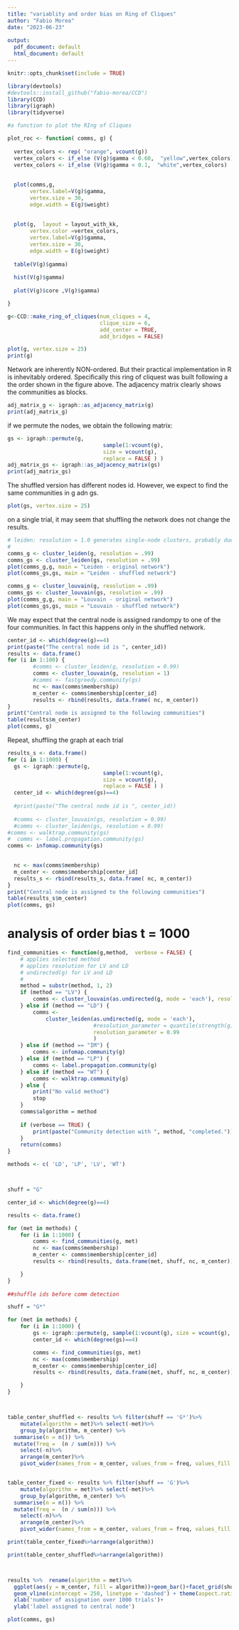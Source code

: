 ```yaml
---
title: "variablity and order bias on Ring of Cliques"
author: "Fabio Morea"
date: "2023-06-23"
 
output:
  pdf_document: default
  html_document: default
---
```


```r
knitr::opts_chunk$set(include = TRUE)
```


```r
library(devtools)  
#devtools::install_github("fabio-morea/CCD")
library(CCD)
library(igraph)
library(tidyverse)
```
 


```r
#a function to plot the RIng of Cliques

plot_roc <- function( comms, g) {
  
  vertex_colors <- rep( "orange", vcount(g))
  vertex_colors <- if_else (V(g)$gamma < 0.60,  "yellow",vertex_colors)
  vertex_colors <- if_else (V(g)$gamma < 0.1,  "white",vertex_colors)
   
      
  plot(comms,g,  
       vertex.label=V(g)$gamma, 
       vertex.size = 30, 
       edge.width = E(g)$weight)
  
  
  plot(g,  layout = layout_with_kk,
       vertex.color =vertex_colors,
       vertex.label=V(g)$gamma, 
       vertex.size = 30, 
       edge.width = E(g)$weight)
  
  table(V(g)$gamma)
  
  hist(V(g)$gamma)
  
  plot(V(g)$core ,V(g)$gamma)

}
```



```r
g<-CCD::make_ring_of_cliques(num_cliques = 4, 
                             clique_size = 6, 
                             add_center = TRUE, 
                             add_bridges = FALSE)

plot(g, vertex.size = 25)
print(g)
```
Network are inherently NON-ordered. But their practical implementation in R is inhevitably ordered. 
Specifically this ring of cliquest was built following a the order shown in the figure above. The adjacency matrix clearly shows the communities as blocks.
```r
adj_matrix_g <- igraph::as_adjacency_matrix(g)
print(adj_matrix_g)
```

if we permute the nodes, we obtain the following matrix:
```r
gs <- igraph::permute(g, 
                              sample(1:vcount(g), 
                              size = vcount(g), 
                              replace = FALSE ) )
adj_matrix_gs <- igraph::as_adjacency_matrix(gs)
print(adj_matrix_gs)
```

The shuffled version has different nodes id. However, we expect to find the same communities in g adn gs.
```r
plot(gs, vertex.size = 25)
```
on a single trial, it may seem that shuffling the network does not change the results.



```r
# leiden: resolution = 1.0 generates single-node clusters, probably due to the simmetry of this network. We set resolution = 0.99, which generates larger communities. 
# 
comms_g <- cluster_leiden(g, resolution = .99)
comms_gs <- cluster_leiden(gs, resolution = .99)
plot(comms_g,g, main = "Leiden - original network")
plot(comms_gs,gs, main = "Leiden - shuffled network")
```

```r
comms_g <- cluster_louvain(g, resolution = .99)
comms_gs <- cluster_louvain(gs, resolution = .99)
plot(comms_g,g, main = "Louvain - original network")
plot(comms_gs,gs, main = "Louvain - shuffled network")
```

We may expect that the central node is assigned randompy to one of the four communities. In fact this happens only in the shuffled network.
```r
center_id <- which(degree(g)==4)
print(paste("The central node id is ", center_id))
results <- data.frame()
for (i in 1:100) {
        #comms <- cluster_leiden(g, resolution = 0.99)
        comms <- cluster_louvain(g, resolution = 1)
        #comms <- fastgreedy.community(gs)
        nc <- max(comms$membership)
        m_center <- comms$membership[center_id]
        results <- rbind(results, data.frame( nc, m_center))
}
print("Central node is assigned to the following communities")
table(results$m_center)
plot(comms, g)
```

Repeat, shuffling the graph at each trial
```r

results_s <- data.frame()
for (i in 1:1000) {
  gs <- igraph::permute(g, 
                              sample(1:vcount(g), 
                              size = vcount(g), 
                              replace = FALSE ) )
  center_id <- which(degree(gs)==4)
  
  #print(paste("The central node id is ", center_id))
  
  #comms <- cluster_louvain(gs, resolution = 0.99)
  #comms <- cluster_leiden(gs, resolution = 0.99)
#comms <- walktrap.community(gs)
#  comms <- label.propagation.community(gs)
comms <- infomap.community(gs)

  
  nc <- max(comms$membership)
  m_center <- comms$membership[center_id]
  results_s <- rbind(results_s, data.frame( nc, m_center))
}
print("Central node is assigned to the following communities")
table(results_s$m_center)
plot(comms, gs)

```

   
  
# analysis of order bias t = 1000
```r

find_communities <- function(g,method,  verbose = FALSE) {
    # applies selected method
    # applies resolution for LV and LD
    # undirected(g) for LV and LD
    # 
    method = substr(method, 1, 2)
    if (method == "LV") {
        comms <- cluster_louvain(as.undirected(g, mode = 'each'), resolution = 1)
    } else if (method == "LD") {
        comms <-
            cluster_leiden(as.undirected(g, mode = 'each'), 
                           #resolution_parameter = quantile(strength(g))[2] / (gorder(g) - 1)
                           resolution_parameter = 0.99
                           )
    } else if (method == "IM") {
        comms <- infomap.community(g)
    } else if (method == "LP") {
        comms <- label.propagation.community(g)
    } else if (method == "WT") {
        comms <- walktrap.community(g)
    } else {
        print("No valid method")
        stop
    }
    comms$algorithm = method
    
    if (verbose == TRUE) {
        print(paste("Community detection with ", method, "completed."))
    }
    return(comms)
}

```


```r
methods <- c( 'LD', 'LP', 'LV', 'WT')



shuff = "G"

center_id <- which(degree(g)==4)

results <- data.frame()

for (met in methods) {
    for (i in 1:1000) {
        comms <- find_communities(g, met)
        nc <- max(comms$membership)
        m_center <- comms$membership[center_id]
        results <- rbind(results, data.frame(met, shuff, nc, m_center))

    }
}
 
##shuffle ids before comm detection

shuff = "G*"

for (met in methods) {
    for (i in 1:1000) {
        gs <- igraph::permute(g, sample(1:vcount(g), size = vcount(g), replace = FALSE ) )
        center_id <- which(degree(gs)==4)

        comms <- find_communities(gs, met)
        nc <- max(comms$membership)
        m_center <- comms$membership[center_id]
        results <- rbind(results, data.frame(met, shuff, nc, m_center))

    }
}



table_center_shuffled <- results %>% filter(shuff == 'G*')%>% 
    mutate(algorithm = met)%>% select(-met)%>%
    group_by(algorithm, m_center) %>%
  summarise(n = n()) %>%
  mutate(freq =  (n / sum(n))) %>%
    select(-n)%>%
    arrange(m_center)%>%
    pivot_wider(names_from = m_center, values_from = freq, values_fill = 0.00) 


table_center_fixed <- results %>% filter(shuff == 'G')%>%
    mutate(algorithm = met)%>% select(-met)%>%
    group_by(algorithm, m_center) %>%
  summarise(n = n()) %>%
  mutate(freq =  (n / sum(n))) %>%
    select(-n)%>%
    arrange(m_center)%>%
    pivot_wider(names_from = m_center, values_from = freq, values_fill = 0.00) 

print(table_center_fixed%>%arrange(algorithm))

print(table_center_shuffled%>%arrange(algorithm))




```

```r
results %>%  rename(algorithm = met)%>%
  ggplot(aes(y = m_center, fill = algorithm))+geom_bar()+facet_grid(shuff~ algorithm)+ theme_bw()+
  geom_vline(xintercept = 250, linetype = 'dashed') + theme(aspect.ratio = 1.1) + 
  xlab('number of assignation over 1000 trials')+
  ylab('label assigned to central node')

```
  
```r
plot(comms, gs)
```
  
  